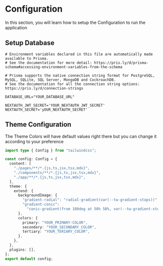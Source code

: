 # Configuration

In this section, you will learn how to setup the Configuration to run the application

## Setup Database

```.env filename=".env"
# Environment variables declared in this file are automatically made available to Prisma.
# See the documentation for more detail: https://pris.ly/d/prisma-schema#accessing-environment-variables-from-the-schema

# Prisma supports the native connection string format for PostgreSQL, MySQL, SQLite, SQL Server, MongoDB and CockroachDB.
# See the documentation for all the connection string options: https://pris.ly/d/connection-strings

DATABASE_URL="YOUR_DATABASE_URL"

NEXTAUTH_JWT_SECRET='YOUR_NEXTAUTH_JWT_SECRET'
NEXTAUTH_SECRET='yOUR_NEXTAUTH_SECRET'
```

## Theme Configuration

The Theme Colors will have default values right there but you can change it according to your preference

```ts filename="tailwind.config.ts"
import type { Config } from "tailwindcss";

const config: Config = {
  content: [
    "./pages/**/*.{js,ts,jsx,tsx,mdx}",
    "./components/**/*.{js,ts,jsx,tsx,mdx}",
    "./app/**/*.{js,ts,jsx,tsx,mdx}",
  ],
  theme: {
    extend: {
      backgroundImage: {
        "gradient-radial": "radial-gradient(var(--tw-gradient-stops))",
        "gradient-conic":
          "conic-gradient(from 180deg at 50% 50%, var(--tw-gradient-stops))",
      },
      colors: {
        primary: "YOUR_PRIMARY-COLOR",
        secondary: "YOUR_SECONDARY_COLOR",
        tertiary: "YOUR_TERIARY_COLOR",
      },
    },
  },
  plugins: [],
};
export default config;
```
